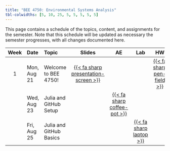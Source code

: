 ```yaml
---
title: "BEE 4750: Environmental Systems Analysis"
tbl-colwidths: [5, 10, 25, 5, 5, 5, 5, 5]
---
```


This page contains a schedule of the topics, content, and assignments for the semester.
Note that this schedule will be updated as necessary the semester progresses, with all changes documented here.

::: column-screen-inset-right
| Week | Date        | Topic | Slides | AE | Lab | HW | Project |
:-----:|:------------|:------|:------:|:--:|:---:|:--:|:-------:|
| 1    | Mon, Aug 21 | Welcome to BEE 4750! | [{{< fa sharp presentation-screen >}}](slides/lec-01-class-intro.qmd){target="_blank"}  | |  | [{{< fa sharp pen-field >}}](hw/hw01/hw01.qmd) | |
| | Wed, Aug 23 | Julia and GitHub Setup | | [{{< fa sharp coffee-pot >}}](aes/ae01/ae01.qmd) | | | |
| | Fri, Aug 25 | Julia and GitHub Basics | | | [{{< fa sharp laptop >}}](labs/lab01/lab01.qmd) | | |
:::
